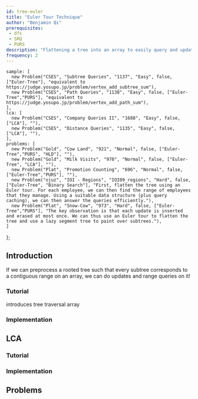 ```yaml
---
id: tree-euler
title: "Euler Tour Technique"
author: "Benjamin Qi"
prerequisites: 
 - dfs
 - SRQ
 - PURS
description: "Flattening a tree into an array to easily query and update subtrees."
frequency: 2
---
```



    sample: [
      new Problem("CSES", "Subtree Queries", "1137", "Easy", false, ["Euler-Tree"], "equivalent to https://judge.yosupo.jp/problem/vertex_add_subtree_sum"),
      new Problem("CSES", "Path Queries", "1138", "Easy", false, ["Euler-Tree","PURS"], "equivalent to https://judge.yosupo.jp/problem/vertex_add_path_sum"),
    ],
    lca: [
      new Problem("CSES", "Company Queries II", "1688", "Easy", false, ["LCA"], ""),
      new Problem("CSES", "Distance Queries", "1135", "Easy", false, ["LCA"], ""),
    ],
    problems: [
      new Problem("Gold", "Cow Land", "921", "Normal", false, ["Euler-Tree","PURS", "HLD"], ""),
      new Problem("Gold", "Milk Visits", "970", "Normal", false, ["Euler-Tree", "LCA"], ""),
      new Problem("Plat", "Promotion Counting", "696", "Normal", false, ["Euler-Tree","PURS"], ""),
      new Problem("ojuz", "IOI - Regions", "IOI09_regions", "Hard", false, ["Euler-Tree", "Binary Search"], "First, flatten the tree using an Euler tour. For each employee, we can then find the range of employees that they manage. Using a suitable data structure (plus query caching), we can then answer the queries efficiently."),
      new Problem("Plat", "Snow-Cow", "973", "Hard", false, ["Euler-Tree","PURS"], "The key observation is that each update is inserted and erased at most once. We can thus use an Euler tour to flatten the tree and use a lazy segment tree to paint over subtrees."),
    ]
};

## Introduction

<Problems problems={problems.sample} />

If we can preprocess a rooted tree such that every subtree corresponds to a contiguous range on an array, we can do updates and range queries on it!

### Tutorial

<Resources>
  <Resource source="CPH" title="18.2 - Subtrees & Paths" starred>introduces tree traversal array</Resource>
</Resources>

### Implementation

<IncompleteSection />

## LCA

<Problems problems={problems.lca} />

### Tutorial

<Resources>
  <Resource source="CPH" title="18.3 - Least Common Ancestor (Method 2)" starred></Resource>
  <Resource source="cp-algo" title="Reducing LCA to RMQ" url="graph/lca.html" starred></Resource>
</Resources>

### Implementation

<Resources>
  <Resource source="Benq" url="https://github.com/bqi343/USACO/blob/master/Implementations/content/graphs%20(12)/Trees%20(10)/LCArmq%20(10.2).h" title="LCA with RMQ"> </Resource>
</Resources>

<IncompleteSection />

## Problems

<Problems problems={problems.problems} />